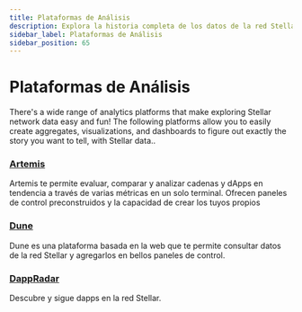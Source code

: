 ```yaml
---
title: Plataformas de Análisis
description: Explora la historia completa de los datos de la red Stellar.
sidebar_label: Plataformas de Análisis
sidebar_position: 65
---
```


# Plataformas de Análisis

There's a wide range of analytics platforms that make exploring Stellar network data easy and fun! The following platforms allow you to easily create aggregates, visualizations, and dashboards to figure out exactly the story you want to tell, with Stellar data..

### [Artemis](https://app.artemisanalytics.com/project/stellar?from=projects)

Artemis te permite evaluar, comparar y analizar cadenas y dApps en tendencia a través de varias métricas en un solo terminal. Ofrecen paneles de control preconstruidos y la capacidad de crear los tuyos propios

### [Dune](https://dune.com/)

Dune es una plataforma basada en la web que te permite consultar datos de la red Stellar y agregarlos en bellos paneles de control.

### [DappRadar](https://dappradar.com/chain/stellar)

Descubre y sigue dapps en la red Stellar.
